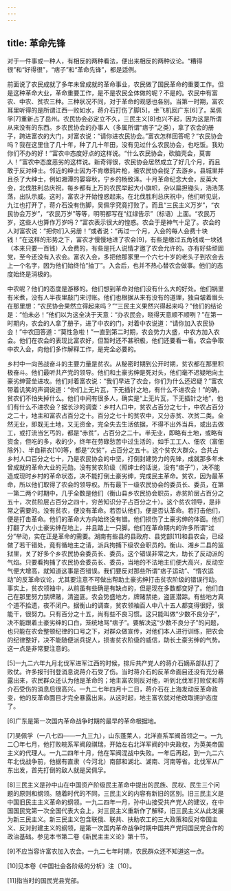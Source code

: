 ```yaml
---
---
---
```

title: 革命先锋
---




对于一件事或一种人，有相反的两种看法，便出来相反的两种议论。“糟得很”和“好得很”，“痞子”和“革命先锋”，都是适例。

前面说了农民成就了多年未曾成就的革命事业，农民做了国民革命的重要工作。但是这种革命大业，革命重要工作，是不是农民全体做的呢？不是的。农民中有富农、中农、贫农三种。三种状况不同，对于革命的观感也各别。当第一时期，富农耳里听得的是所谓江西一败如水，蒋介石打伤了脚[5]，坐飞机回广东[6]了。吴佩孚[7]重新占了岳州。农民协会必定立不久，三民主义[8]也兴不起，因为这是所谓从来没有的东西。乡农民协会的办事人（多属所谓“痞子”之类），拿了农会的册子，跨进富农的大门，对富农说：“请你进农民协会。”富农怎样回答呢？“农民协会吗？我在这里住了几十年，种了几十年田，没有见过什么农民协会，也吃饭。我劝你们不办的好！”富农中态度好点的这样说。“什么农民协会，砍脑壳会，莫害人！”富农中态度恶劣的这样说。新奇得很，农民协会居然成立了好几个月，而且敢于反对绅士。邻近的绅士因为不肯缴鸦片枪，被农民协会捉了去游乡。县城里并且杀了大绅士，例如湘潭的晏容秋，宁乡的杨致泽。十月革命纪念大会，反英大会，北伐胜利总庆祝，每乡都有上万的农民举起大小旗帜，杂以扁担锄头，浩浩荡荡，出队示威。这时，富农才开始惶惑起来。在北伐胜利总庆祝中，他们听见说，九江也打开了，蒋介石没有伤脚，吴佩孚究竟打败了。而且“三民主义万岁”，“农民协会万岁”，“农民万岁”等等，明明都写在“红绿告示”（标语）上面。“农民万岁，这些人也算作万岁吗？”富农表示很大的惶惑。农会于是神气十足了。农会的人对富农说：“把你们入另册！”或者说：“再过一个月，入会的每人会费十块钱！”在这样的形势之下，富农才慢慢地进了农会[9]，有些是缴过五角钱或一块钱（本来只要一百钱）入会费的，有些是托人说情才邀了农会允许的。亦有好些顽固党，至今还没有入农会。富农入会，多把他那家里一个六七十岁的老头子到农会去上一个名字，因为他们始终怕“抽丁”。入会后，也并不热心替农会做事。他们的态度始终是消极的。

中农呢？他们的态度是游移的。他们想到革命对他们没有什么大的好处。他们锅里有米煮，没有人半夜里敲门来讨账。他们也根据从来有没有的道理，独自皱着眉头在那里想：“农民协会果然立得起来吗？”“三民主义果然兴得起来吗？”他们的结论是：“怕未必！”他们以为这全决于天意：“办农民会，晓得天意顺不顺咧？”在第一时期内，农会的人拿了册子，进了中农的门，对着中农说道：“请你加入农民协会！”中农回答道：“莫性急啦！”一直到第二时期，农会势力大盛，中农方加入农会。他们在农会的表现比富农好，但暂时还不甚积极，他们还要看一看。农会争取中农入会，向他们多作解释工作，是完全必要的。

乡村中一向苦战奋斗的主要力量是贫农。从秘密时期到公开时期，贫农都在那里积极奋斗。他们最听共产党的领导。他们和土豪劣绅是死对头，他们毫不迟疑地向土豪劣绅营垒进攻。他们对着富农说：“我们早进了农会，你们为什么还迟疑？”富农带着讥笑的声调说道：“你们上无片瓦，下无插针之地，有什么不进农会！”的确，贫农们不怕失掉什么。他们中间有很多人，确实是“上无片瓦，下无插针之地”，他们有什么不进农会？据长沙的调查：乡村人口中，贫农占百分之七十，中农占百分之二十，地主和富农占百分之十。百分之七十的贫农中，又分赤贫、次贫二类。全然无业，即既无土地，又无资金，完全失去生活依据，不得不出外当兵，或出去做工，或打流当乞丐的，都是“赤贫”，占百分之二十。半无业，即略有土地，或略有资金，但吃的多，收的少，终年在劳碌愁苦中过生活的，如手工工人、佃农（富佃除外）、半自耕农[10]等，都是“次贫”，占百分之五十。这个贫农大群众，合共占乡村人口百分之七十，乃是农民协会的中坚，打倒封建势力的先锋，成就那多年未曾成就的革命大业的元勋。没有贫农阶级（照绅士的话说，没有“痞子”），决不能造成现时乡村的革命状态，决不能打倒土豪劣绅，完成民主革命。贫农，因为最革命，所以他们取得了农会的领导权。所有最下一级农民协会的委员长、委员，在第一第二两个时期中，几乎全数是他们（衡山县乡农民协会职员，赤贫阶层占百分之五十，次贫阶层占百分之四十，穷苦知识分子占百分之十）。这个贫农领导，是非常之需要的。没有贫农，便没有革命。若否认他们，便是否认革命。若打击他们，便是打击革命。他们的革命大方向始终没有错。他们损伤了土豪劣绅的体面。他们打翻了大小土豪劣绅在地上，并且踏上一只脚。他们在革命期内的许多所谓“过分”举动，实在正是革命的需要。湖南有些县的县政府、县党部[11]和县农会，已经做了若干错处，竟有循地主之请，派兵拘捕下级农会职员的。衡山、湘乡二县的监狱里，关了好多个乡农民协会委员长、委员。这个错误非常之大，助长了反动派的气焰。只要看拘捕了农民协会委员长、委员，当地的不法地主们便大高兴，反动空气便大增高，就知道这事是否错误。我们要反对那些所谓“痞子运动”、“惰农运动”的反革命议论，尤其要注意不可做出帮助土豪劣绅打击贫农阶级的错误行动。事实上，贫农领袖中，从前虽有些确是有缺点的，但是现在多数都变好了。他们自己在那里努力禁牌赌，清盗匪。农会势盛地方，牌赌禁绝，盗匪潜踪。有些地方真个道不拾遗，夜不闭户。据衡山的调查，贫农领袖百人中八十五人都变得很好，很能干，很努力。只有百分之十五，尚有些不良习惯。这只能叫做“少数不良分子”，决不能跟着土豪劣绅的口白，笼统地骂“痞子”。要解决这“少数不良分子”的问题，也只能在农会整顿纪律的口号之下，对群众做宣传，对他们本人进行训练，把农会的纪律整好，决不能随便派兵捉人，损害贫农阶级的威信，助长土豪劣绅的气势。这一点是非常要注意的。



[5]一九二六年九月北伐军进军江西的时候，排斥共产党人的蒋介石嫡系部队打了败仗。许多报刊刊登消息说蒋介石受了伤。当时蒋介石的反革命面目还没有充分暴露出来，农民群众还认为他是革命的；地主富农则反对他，听到北伐军打败仗和蒋介石受伤的消息后很高兴。一九二七年四月十二日，蒋介石在上海发动反革命政变，他的反革命面目才完全暴露出来。从这时起，地主富农就对他改取拥护态度了。



[6]广东是第一次国内革命战争时期的最早的革命根据地。

[7]吴佩孚（一八七四——一九三九），山东蓬莱人，北洋直系军阀首领之一。一九二〇年七月，他打败皖系军阀段祺瑞，开始左右北洋军阀的中央政权，为英美帝国主义的代理人。一九二四年十月，他在军阀混战中失败。一年后再起，到一九二六年北伐战争前，他据有直隶（今河北）南部和湖北、湖南、河南等省。北伐军从广东出发，首先打倒的敌人就是吴佩孚。

[8]三民主义是孙中山在中国资产阶级民主革命中提出的民族、民权、民生三个问题的原则和纲领。随着时代的不同，三民主义的内容有新旧的区别。旧三民主义是中国旧民主主义革命的纲领。一九二四年一月，孙中山接受共产党人的建议，在中国国民党第一次全国代表大会上，对三民主义重新作了解释，旧三民主义从此发展为新三民主义。新三民主义包含联俄、联共、扶助农工的三大政策和反对帝国主义、反对封建主义的纲领，是第一次国内革命战争时期中国共产党同国民党合作的政治基础。参见本书第二卷《新民主主义论》第十节。

[9]不应当容许富农加入农会。一九二七年时期，农民群众还不知道这一点。

[10]见本卷《中国社会各阶级的分析》注〔10〕。

[11]指当时的国民党县党部。